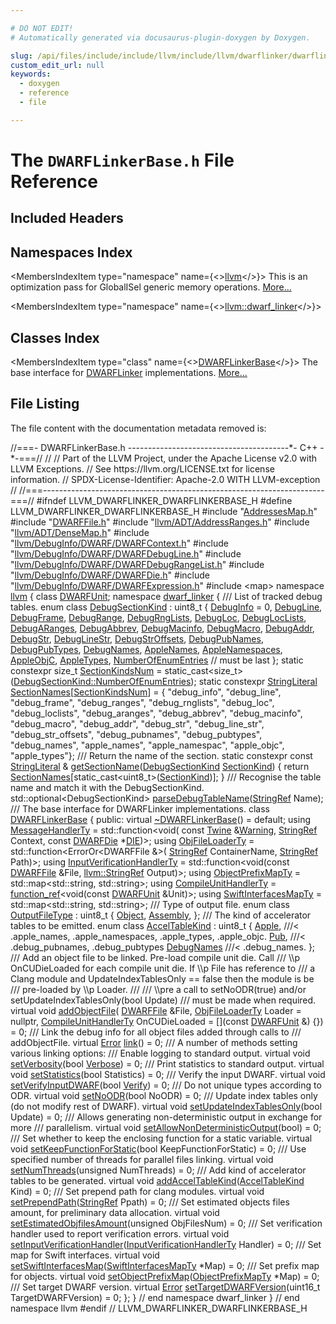 ```yaml
---

# DO NOT EDIT!
# Automatically generated via docusaurus-plugin-doxygen by Doxygen.

slug: /api/files/include/include/llvm/include/llvm/dwarflinker/dwarflinkerbase-h
custom_edit_url: null
keywords:
  - doxygen
  - reference
  - file

---
```





# The `DWARFLinkerBase.h` File Reference

<DoxygenPage pluginConfig={pluginConfig}>



## Included Headers

<IncludesList>
<IncludesListItem
  filePath="AddressesMap.h"
  permalink="/docs/api/files/include/include/llvm/include/llvm/dwarflinker/addressesmap-h"
  isLocal="true" />
<IncludesListItem
  filePath="DWARFFile.h"
  permalink="/docs/api/files/include/include/llvm/include/llvm/dwarflinker/dwarffile-h"
  isLocal="true" />
<IncludesListItem
  filePath="llvm/ADT/AddressRanges.h"
  permalink="/docs/api/files/include/include/llvm/include/llvm/adt/addressranges-h"
  isLocal="true" />
<IncludesListItem
  filePath="llvm/ADT/DenseMap.h"
  permalink="/docs/api/files/include/include/llvm/include/llvm/adt/densemap-h"
  isLocal="true" />
<IncludesListItem
  filePath="llvm/DebugInfo/DWARF/DWARFContext.h"
  permalink="/docs/api/files/include/include/llvm/include/llvm/debuginfo/include/llvm/debuginfo/dwarf/dwarfcontext-h"
  isLocal="true" />
<IncludesListItem
  filePath="llvm/DebugInfo/DWARF/DWARFDebugLine.h"
  permalink="/docs/api/files/include/include/llvm/include/llvm/debuginfo/include/llvm/debuginfo/dwarf/dwarfdebugline-h"
  isLocal="true" />
<IncludesListItem
  filePath="llvm/DebugInfo/DWARF/DWARFDebugRangeList.h"
  permalink="/docs/api/files/include/include/llvm/include/llvm/debuginfo/include/llvm/debuginfo/dwarf/dwarfdebugrangelist-h"
  isLocal="true" />
<IncludesListItem
  filePath="llvm/DebugInfo/DWARF/DWARFDie.h"
  permalink="/docs/api/files/include/include/llvm/include/llvm/debuginfo/include/llvm/debuginfo/dwarf/dwarfdie-h"
  isLocal="true" />
<IncludesListItem
  filePath="llvm/DebugInfo/DWARF/DWARFExpression.h"
  permalink="/docs/api/files/include/include/llvm/include/llvm/debuginfo/include/llvm/debuginfo/dwarf/dwarfexpression-h"
  isLocal="true" />
<IncludesListItem
  filePath="map"
  permalink=""
  isLocal="false" />
</IncludesList>

## Namespaces Index

<MembersIndex>

<MembersIndexItem
  type="namespace"
  name={<><a href="/docs/api/namespaces/llvm">llvm</a></>}>
This is an optimization pass for GlobalISel generic memory operations. <a href="/docs/api/namespaces/llvm/#details">More...</a>
</MembersIndexItem>

<MembersIndexItem
  type="namespace"
  name={<><a href="/docs/api/namespaces/llvm/dwarf-linker">llvm::dwarf_linker</a></>}>
</MembersIndexItem>

</MembersIndex>

## Classes Index

<MembersIndex>

<MembersIndexItem
  type="class"
  name={<><a href="/docs/api/classes/llvm/dwarf-linker/dwarflinkerbase">DWARFLinkerBase</a></>}>
The base interface for <a href="/docs/api/classes/llvm/dwarf-linker/classic/dwarflinker">DWARFLinker</a> implementations. <a href="/docs/api/classes/llvm/dwarf-linker/dwarflinkerbase/#details">More...</a>
</MembersIndexItem>

</MembersIndex>


## File Listing

The file content with the documentation metadata removed is:

<ProgramListing>

<Link id="l00001" /><CodeLine lineNumber="1"><Highlight kind="comment">//===- DWARFLinkerBase.h ----------------------------------------&#42;- C++ -&#42;-===//</Highlight><Highlight kind="normal"></Highlight></CodeLine>
<Link id="l00002" /><CodeLine lineNumber="2"><Highlight kind="normal"></Highlight><Highlight kind="comment">//</Highlight><Highlight kind="normal"></Highlight></CodeLine>
<Link id="l00003" /><CodeLine lineNumber="3"><Highlight kind="normal"></Highlight><Highlight kind="comment">// Part of the LLVM Project, under the Apache License v2.0 with LLVM Exceptions.</Highlight><Highlight kind="normal"></Highlight></CodeLine>
<Link id="l00004" /><CodeLine lineNumber="4"><Highlight kind="normal"></Highlight><Highlight kind="comment">// See https://llvm.org/LICENSE.txt for license information.</Highlight><Highlight kind="normal"></Highlight></CodeLine>
<Link id="l00005" /><CodeLine lineNumber="5"><Highlight kind="normal"></Highlight><Highlight kind="comment">// SPDX-License-Identifier: Apache-2.0 WITH LLVM-exception</Highlight><Highlight kind="normal"></Highlight></CodeLine>
<Link id="l00006" /><CodeLine lineNumber="6"><Highlight kind="normal"></Highlight><Highlight kind="comment">//</Highlight><Highlight kind="normal"></Highlight></CodeLine>
<Link id="l00007" /><CodeLine lineNumber="7"><Highlight kind="normal"></Highlight><Highlight kind="comment">//===----------------------------------------------------------------------===//</Highlight><Highlight kind="normal"></Highlight></CodeLine>
<Link id="l00008" /><CodeLine lineNumber="8"><Highlight kind="normal"></Highlight></CodeLine>
<Link id="l00009" /><CodeLine lineNumber="9"><Highlight kind="normal"></Highlight><Highlight kind="preprocessor">#ifndef LLVM&#95;DWARFLINKER&#95;DWARFLINKERBASE&#95;H</Highlight><Highlight kind="normal"></Highlight></CodeLine>
<Link id="l00010" /><CodeLine lineNumber="10"><Highlight kind="normal"></Highlight><Highlight kind="preprocessor">#define LLVM&#95;DWARFLINKER&#95;DWARFLINKERBASE&#95;H</Highlight><Highlight kind="normal"></Highlight></CodeLine>
<Link id="l00011" /><CodeLine lineNumber="11"><Highlight kind="normal"></Highlight><Highlight kind="preprocessor">#include &quot;<a href="/docs/api/files/include/include/llvm/include/llvm/dwarflinker/addressesmap-h">AddressesMap.h</a>&quot;</Highlight><Highlight kind="normal"></Highlight></CodeLine>
<Link id="l00012" /><CodeLine lineNumber="12"><Highlight kind="normal"></Highlight><Highlight kind="preprocessor">#include &quot;<a href="/docs/api/files/include/include/llvm/include/llvm/dwarflinker/dwarffile-h">DWARFFile.h</a>&quot;</Highlight><Highlight kind="normal"></Highlight></CodeLine>
<Link id="l00013" /><CodeLine lineNumber="13"><Highlight kind="normal"></Highlight><Highlight kind="preprocessor">#include &quot;<a href="/docs/api/files/include/include/llvm/include/llvm/adt/addressranges-h">llvm/ADT/AddressRanges.h</a>&quot;</Highlight><Highlight kind="normal"></Highlight></CodeLine>
<Link id="l00014" /><CodeLine lineNumber="14"><Highlight kind="normal"></Highlight><Highlight kind="preprocessor">#include &quot;<a href="/docs/api/files/include/include/llvm/include/llvm/adt/densemap-h">llvm/ADT/DenseMap.h</a>&quot;</Highlight><Highlight kind="normal"></Highlight></CodeLine>
<Link id="l00015" /><CodeLine lineNumber="15"><Highlight kind="normal"></Highlight><Highlight kind="preprocessor">#include &quot;<a href="/docs/api/files/include/include/llvm/include/llvm/debuginfo/include/llvm/debuginfo/dwarf/dwarfcontext-h">llvm/DebugInfo/DWARF/DWARFContext.h</a>&quot;</Highlight><Highlight kind="normal"></Highlight></CodeLine>
<Link id="l00016" /><CodeLine lineNumber="16"><Highlight kind="normal"></Highlight><Highlight kind="preprocessor">#include &quot;<a href="/docs/api/files/include/include/llvm/include/llvm/debuginfo/include/llvm/debuginfo/dwarf/dwarfdebugline-h">llvm/DebugInfo/DWARF/DWARFDebugLine.h</a>&quot;</Highlight><Highlight kind="normal"></Highlight></CodeLine>
<Link id="l00017" /><CodeLine lineNumber="17"><Highlight kind="normal"></Highlight><Highlight kind="preprocessor">#include &quot;<a href="/docs/api/files/include/include/llvm/include/llvm/debuginfo/include/llvm/debuginfo/dwarf/dwarfdebugrangelist-h">llvm/DebugInfo/DWARF/DWARFDebugRangeList.h</a>&quot;</Highlight><Highlight kind="normal"></Highlight></CodeLine>
<Link id="l00018" /><CodeLine lineNumber="18"><Highlight kind="normal"></Highlight><Highlight kind="preprocessor">#include &quot;<a href="/docs/api/files/include/include/llvm/include/llvm/debuginfo/include/llvm/debuginfo/dwarf/dwarfdie-h">llvm/DebugInfo/DWARF/DWARFDie.h</a>&quot;</Highlight><Highlight kind="normal"></Highlight></CodeLine>
<Link id="l00019" /><CodeLine lineNumber="19"><Highlight kind="normal"></Highlight><Highlight kind="preprocessor">#include &quot;<a href="/docs/api/files/include/include/llvm/include/llvm/debuginfo/include/llvm/debuginfo/dwarf/dwarfexpression-h">llvm/DebugInfo/DWARF/DWARFExpression.h</a>&quot;</Highlight><Highlight kind="normal"></Highlight></CodeLine>
<Link id="l00020" /><CodeLine lineNumber="20"><Highlight kind="normal"></Highlight><Highlight kind="preprocessor">#include &lt;map&gt;</Highlight><Highlight kind="normal"></Highlight></CodeLine>
<Link id="l00021" /><CodeLine lineNumber="21"><Highlight kind="normal"></Highlight><Highlight kind="keyword">namespace </Highlight><Highlight kind="normal"><a href="/docs/api/namespaces/llvm">llvm</a> &#123;</Highlight></CodeLine>
<Link id="l00022" /><CodeLine lineNumber="22"><Highlight kind="normal"></Highlight><Highlight kind="keyword">class </Highlight><Highlight kind="normal"><a href="/docs/api/classes/llvm/dwarfunit-1">DWARFUnit</a>;</Highlight></CodeLine>
<Link id="l00023" /><CodeLine lineNumber="23"><Highlight kind="normal"></Highlight></CodeLine>
<Link id="l00024" /><CodeLine lineNumber="24"><Highlight kind="normal"></Highlight><Highlight kind="keyword">namespace </Highlight><Highlight kind="normal"><a href="/docs/api/namespaces/llvm/dwarf-linker">dwarf&#95;linker</a> &#123;</Highlight></CodeLine>
<Link id="l00025" /><CodeLine lineNumber="25"><Highlight kind="normal"></Highlight><Highlight kind="comment"></Highlight></CodeLine>
<Link id="l00026" /><CodeLine lineNumber="26"><Highlight kind="comment">/// List of tracked debug tables.</Highlight><Highlight kind="normal"></Highlight></CodeLine>
<Link id="l00027" /><CodeLine lineNumber="27" lineLink="/docs/api/namespaces/llvm/dwarf-linker/#a463a58e257d5f6fb2c39eb9a2474fc24"><Highlight kind="normal"></Highlight><Highlight kind="keyword">enum class</Highlight><Highlight kind="normal"> <a href="/docs/api/namespaces/llvm/dwarf-linker/#a463a58e257d5f6fb2c39eb9a2474fc24">DebugSectionKind</a> : uint8&#95;t &#123;</Highlight></CodeLine>
<Link id="l00028" /><CodeLine lineNumber="28" lineLink="/docs/api/namespaces/llvm/dwarf-linker/#a463a58e257d5f6fb2c39eb9a2474fc24af6f6931771db95a6bffec131b856bd50"><Highlight kind="normal">  <a href="/docs/api/namespaces/llvm/dwarf-linker/#a463a58e257d5f6fb2c39eb9a2474fc24af6f6931771db95a6bffec131b856bd50">DebugInfo</a> = 0,</Highlight></CodeLine>
<Link id="l00029" /><CodeLine lineNumber="29" lineLink="/docs/api/namespaces/llvm/dwarf-linker/#a463a58e257d5f6fb2c39eb9a2474fc24a64dbaf07475300f47afcfd402de0a403"><Highlight kind="normal">  <a href="/docs/api/namespaces/llvm/dwarf-linker/#a463a58e257d5f6fb2c39eb9a2474fc24a64dbaf07475300f47afcfd402de0a403">DebugLine</a>,</Highlight></CodeLine>
<Link id="l00030" /><CodeLine lineNumber="30" lineLink="/docs/api/namespaces/llvm/dwarf-linker/#a463a58e257d5f6fb2c39eb9a2474fc24af10a68fc1fe9d1ce73395130849d4269"><Highlight kind="normal">  <a href="/docs/api/namespaces/llvm/dwarf-linker/#a463a58e257d5f6fb2c39eb9a2474fc24af10a68fc1fe9d1ce73395130849d4269">DebugFrame</a>,</Highlight></CodeLine>
<Link id="l00031" /><CodeLine lineNumber="31" lineLink="/docs/api/namespaces/llvm/dwarf-linker/#a463a58e257d5f6fb2c39eb9a2474fc24a558f46094c3e1ffac3dba6928d34c2b9"><Highlight kind="normal">  <a href="/docs/api/namespaces/llvm/dwarf-linker/#a463a58e257d5f6fb2c39eb9a2474fc24a558f46094c3e1ffac3dba6928d34c2b9">DebugRange</a>,</Highlight></CodeLine>
<Link id="l00032" /><CodeLine lineNumber="32" lineLink="/docs/api/namespaces/llvm/dwarf-linker/#a463a58e257d5f6fb2c39eb9a2474fc24ab09a90abca61cf08407bb116fdc3b75d"><Highlight kind="normal">  <a href="/docs/api/namespaces/llvm/dwarf-linker/#a463a58e257d5f6fb2c39eb9a2474fc24ab09a90abca61cf08407bb116fdc3b75d">DebugRngLists</a>,</Highlight></CodeLine>
<Link id="l00033" /><CodeLine lineNumber="33" lineLink="/docs/api/namespaces/llvm/dwarf-linker/#a463a58e257d5f6fb2c39eb9a2474fc24ac2e06fc138163b7095fa483616a0a47a"><Highlight kind="normal">  <a href="/docs/api/namespaces/llvm/dwarf-linker/#a463a58e257d5f6fb2c39eb9a2474fc24ac2e06fc138163b7095fa483616a0a47a">DebugLoc</a>,</Highlight></CodeLine>
<Link id="l00034" /><CodeLine lineNumber="34" lineLink="/docs/api/namespaces/llvm/dwarf-linker/#a463a58e257d5f6fb2c39eb9a2474fc24a0b4ec7dfa0beee39e0d09a0cf5c09f54"><Highlight kind="normal">  <a href="/docs/api/namespaces/llvm/dwarf-linker/#a463a58e257d5f6fb2c39eb9a2474fc24a0b4ec7dfa0beee39e0d09a0cf5c09f54">DebugLocLists</a>,</Highlight></CodeLine>
<Link id="l00035" /><CodeLine lineNumber="35" lineLink="/docs/api/namespaces/llvm/dwarf-linker/#a463a58e257d5f6fb2c39eb9a2474fc24a422efaefecbe9d2217dbee8ea8dc812c"><Highlight kind="normal">  <a href="/docs/api/namespaces/llvm/dwarf-linker/#a463a58e257d5f6fb2c39eb9a2474fc24a422efaefecbe9d2217dbee8ea8dc812c">DebugARanges</a>,</Highlight></CodeLine>
<Link id="l00036" /><CodeLine lineNumber="36" lineLink="/docs/api/namespaces/llvm/dwarf-linker/#a463a58e257d5f6fb2c39eb9a2474fc24a67fcda65761299e9cc1cf923fe1bc751"><Highlight kind="normal">  <a href="/docs/api/namespaces/llvm/dwarf-linker/#a463a58e257d5f6fb2c39eb9a2474fc24a67fcda65761299e9cc1cf923fe1bc751">DebugAbbrev</a>,</Highlight></CodeLine>
<Link id="l00037" /><CodeLine lineNumber="37" lineLink="/docs/api/namespaces/llvm/dwarf-linker/#a463a58e257d5f6fb2c39eb9a2474fc24a2a7a1d32129c0c2cd671b7456920a8fd"><Highlight kind="normal">  <a href="/docs/api/namespaces/llvm/dwarf-linker/#a463a58e257d5f6fb2c39eb9a2474fc24a2a7a1d32129c0c2cd671b7456920a8fd">DebugMacinfo</a>,</Highlight></CodeLine>
<Link id="l00038" /><CodeLine lineNumber="38" lineLink="/docs/api/namespaces/llvm/dwarf-linker/#a463a58e257d5f6fb2c39eb9a2474fc24ac8a9bc90088014d33564a1f67dc6243e"><Highlight kind="normal">  <a href="/docs/api/namespaces/llvm/dwarf-linker/#a463a58e257d5f6fb2c39eb9a2474fc24ac8a9bc90088014d33564a1f67dc6243e">DebugMacro</a>,</Highlight></CodeLine>
<Link id="l00039" /><CodeLine lineNumber="39" lineLink="/docs/api/namespaces/llvm/dwarf-linker/#a463a58e257d5f6fb2c39eb9a2474fc24aef3096c553fe7abacddd617a1c377330"><Highlight kind="normal">  <a href="/docs/api/namespaces/llvm/dwarf-linker/#a463a58e257d5f6fb2c39eb9a2474fc24aef3096c553fe7abacddd617a1c377330">DebugAddr</a>,</Highlight></CodeLine>
<Link id="l00040" /><CodeLine lineNumber="40" lineLink="/docs/api/namespaces/llvm/dwarf-linker/#a463a58e257d5f6fb2c39eb9a2474fc24ad46cdbe68b494ca6f426b0ca5269f6a4"><Highlight kind="normal">  <a href="/docs/api/namespaces/llvm/dwarf-linker/#a463a58e257d5f6fb2c39eb9a2474fc24ad46cdbe68b494ca6f426b0ca5269f6a4">DebugStr</a>,</Highlight></CodeLine>
<Link id="l00041" /><CodeLine lineNumber="41" lineLink="/docs/api/namespaces/llvm/dwarf-linker/#a463a58e257d5f6fb2c39eb9a2474fc24ac627686806c4fab189ff691f8331f01e"><Highlight kind="normal">  <a href="/docs/api/namespaces/llvm/dwarf-linker/#a463a58e257d5f6fb2c39eb9a2474fc24ac627686806c4fab189ff691f8331f01e">DebugLineStr</a>,</Highlight></CodeLine>
<Link id="l00042" /><CodeLine lineNumber="42" lineLink="/docs/api/namespaces/llvm/dwarf-linker/#a463a58e257d5f6fb2c39eb9a2474fc24aff29b8418c7593f015431386cf40b181"><Highlight kind="normal">  <a href="/docs/api/namespaces/llvm/dwarf-linker/#a463a58e257d5f6fb2c39eb9a2474fc24aff29b8418c7593f015431386cf40b181">DebugStrOffsets</a>,</Highlight></CodeLine>
<Link id="l00043" /><CodeLine lineNumber="43" lineLink="/docs/api/namespaces/llvm/dwarf-linker/#a463a58e257d5f6fb2c39eb9a2474fc24ab9f0ac5cd82959dfec84a8c1e8bf6aaf"><Highlight kind="normal">  <a href="/docs/api/namespaces/llvm/dwarf-linker/#a463a58e257d5f6fb2c39eb9a2474fc24ab9f0ac5cd82959dfec84a8c1e8bf6aaf">DebugPubNames</a>,</Highlight></CodeLine>
<Link id="l00044" /><CodeLine lineNumber="44" lineLink="/docs/api/namespaces/llvm/dwarf-linker/#a463a58e257d5f6fb2c39eb9a2474fc24ab177be5746b8cbbce9ae68af24455c98"><Highlight kind="normal">  <a href="/docs/api/namespaces/llvm/dwarf-linker/#a463a58e257d5f6fb2c39eb9a2474fc24ab177be5746b8cbbce9ae68af24455c98">DebugPubTypes</a>,</Highlight></CodeLine>
<Link id="l00045" /><CodeLine lineNumber="45" lineLink="/docs/api/namespaces/llvm/dwarf-linker/#a463a58e257d5f6fb2c39eb9a2474fc24a20f18d4a28570b83b8f5bd6c9d26d7b8"><Highlight kind="normal">  <a href="/docs/api/namespaces/llvm/dwarf-linker/#a463a58e257d5f6fb2c39eb9a2474fc24a20f18d4a28570b83b8f5bd6c9d26d7b8">DebugNames</a>,</Highlight></CodeLine>
<Link id="l00046" /><CodeLine lineNumber="46" lineLink="/docs/api/namespaces/llvm/dwarf-linker/#a463a58e257d5f6fb2c39eb9a2474fc24a4b28d128dbdad12e4407e5632cefdb19"><Highlight kind="normal">  <a href="/docs/api/namespaces/llvm/dwarf-linker/#a463a58e257d5f6fb2c39eb9a2474fc24a4b28d128dbdad12e4407e5632cefdb19">AppleNames</a>,</Highlight></CodeLine>
<Link id="l00047" /><CodeLine lineNumber="47" lineLink="/docs/api/namespaces/llvm/dwarf-linker/#a463a58e257d5f6fb2c39eb9a2474fc24a99af17d0ec1a04c04d4f1d5813abac1a"><Highlight kind="normal">  <a href="/docs/api/namespaces/llvm/dwarf-linker/#a463a58e257d5f6fb2c39eb9a2474fc24a99af17d0ec1a04c04d4f1d5813abac1a">AppleNamespaces</a>,</Highlight></CodeLine>
<Link id="l00048" /><CodeLine lineNumber="48" lineLink="/docs/api/namespaces/llvm/dwarf-linker/#a463a58e257d5f6fb2c39eb9a2474fc24a7d5ee33d695df637fdd33d81513c6ac2"><Highlight kind="normal">  <a href="/docs/api/namespaces/llvm/dwarf-linker/#a463a58e257d5f6fb2c39eb9a2474fc24a7d5ee33d695df637fdd33d81513c6ac2">AppleObjC</a>,</Highlight></CodeLine>
<Link id="l00049" /><CodeLine lineNumber="49" lineLink="/docs/api/namespaces/llvm/dwarf-linker/#a463a58e257d5f6fb2c39eb9a2474fc24a0ecb25f167d49c0869bea3f18310fe88"><Highlight kind="normal">  <a href="/docs/api/namespaces/llvm/dwarf-linker/#a463a58e257d5f6fb2c39eb9a2474fc24a0ecb25f167d49c0869bea3f18310fe88">AppleTypes</a>,</Highlight></CodeLine>
<Link id="l00050" /><CodeLine lineNumber="50" lineLink="/docs/api/namespaces/llvm/dwarf-linker/#a463a58e257d5f6fb2c39eb9a2474fc24ae00bffb62ecb4c9192a8df7f113894c5"><Highlight kind="normal">  <a href="/docs/api/namespaces/llvm/dwarf-linker/#a463a58e257d5f6fb2c39eb9a2474fc24ae00bffb62ecb4c9192a8df7f113894c5">NumberOfEnumEntries</a> </Highlight><Highlight kind="comment">// must be last</Highlight><Highlight kind="normal"></Highlight></CodeLine>
<Link id="l00051" /><CodeLine lineNumber="51"><Highlight kind="normal">&#125;;</Highlight></CodeLine>
<Link id="l00052" /><CodeLine lineNumber="52"><Highlight kind="normal"></Highlight></CodeLine>
<Link id="l00053" /><CodeLine lineNumber="53" lineLink="/docs/api/namespaces/llvm/dwarf-linker/#a736c2f4f2d709c7b8159cbad577a3121"><Highlight kind="normal"></Highlight><Highlight kind="keyword">static</Highlight><Highlight kind="normal"> </Highlight><Highlight kind="keyword">constexpr</Highlight><Highlight kind="normal"> </Highlight><Highlight kind="keywordtype">size&#95;t</Highlight><Highlight kind="normal"> <a href="/docs/api/namespaces/llvm/dwarf-linker/#a736c2f4f2d709c7b8159cbad577a3121">SectionKindsNum</a> =</Highlight></CodeLine>
<Link id="l00054" /><CodeLine lineNumber="54"><Highlight kind="normal">    </Highlight><Highlight kind="keyword">static&#95;cast&lt;</Highlight><Highlight kind="keywordtype">size&#95;t</Highlight><Highlight kind="keyword">&gt;</Highlight><Highlight kind="normal">(<a href="/docs/api/namespaces/llvm/dwarf-linker/#a463a58e257d5f6fb2c39eb9a2474fc24ae00bffb62ecb4c9192a8df7f113894c5">DebugSectionKind::NumberOfEnumEntries</a>);</Highlight></CodeLine>
<Link id="l00055" /><CodeLine lineNumber="55"><Highlight kind="normal"></Highlight></CodeLine>
<Link id="l00056" /><CodeLine lineNumber="56" lineLink="/docs/api/namespaces/llvm/dwarf-linker/#a0f886fd1f1f18036b775a0cbe4c15bc6"><Highlight kind="normal"></Highlight><Highlight kind="keyword">static</Highlight><Highlight kind="normal"> </Highlight><Highlight kind="keyword">constexpr</Highlight><Highlight kind="normal"> <a href="/docs/api/classes/llvm/stringliteral">StringLiteral</a> <a href="/docs/api/namespaces/llvm/dwarf-linker/#a0f886fd1f1f18036b775a0cbe4c15bc6">SectionNames</a>&#91;<a href="/docs/api/namespaces/llvm/dwarf-linker/#a736c2f4f2d709c7b8159cbad577a3121">SectionKindsNum</a>&#93; = &#123;</Highlight></CodeLine>
<Link id="l00057" /><CodeLine lineNumber="57"><Highlight kind="normal">    </Highlight><Highlight kind="stringliteral">&quot;debug&#95;info&quot;</Highlight><Highlight kind="normal">,     </Highlight><Highlight kind="stringliteral">&quot;debug&#95;line&quot;</Highlight><Highlight kind="normal">,     </Highlight><Highlight kind="stringliteral">&quot;debug&#95;frame&quot;</Highlight><Highlight kind="normal">,       </Highlight><Highlight kind="stringliteral">&quot;debug&#95;ranges&quot;</Highlight><Highlight kind="normal">,</Highlight></CodeLine>
<Link id="l00058" /><CodeLine lineNumber="58"><Highlight kind="normal">    </Highlight><Highlight kind="stringliteral">&quot;debug&#95;rnglists&quot;</Highlight><Highlight kind="normal">, </Highlight><Highlight kind="stringliteral">&quot;debug&#95;loc&quot;</Highlight><Highlight kind="normal">,      </Highlight><Highlight kind="stringliteral">&quot;debug&#95;loclists&quot;</Highlight><Highlight kind="normal">,    </Highlight><Highlight kind="stringliteral">&quot;debug&#95;aranges&quot;</Highlight><Highlight kind="normal">,</Highlight></CodeLine>
<Link id="l00059" /><CodeLine lineNumber="59"><Highlight kind="normal">    </Highlight><Highlight kind="stringliteral">&quot;debug&#95;abbrev&quot;</Highlight><Highlight kind="normal">,   </Highlight><Highlight kind="stringliteral">&quot;debug&#95;macinfo&quot;</Highlight><Highlight kind="normal">,  </Highlight><Highlight kind="stringliteral">&quot;debug&#95;macro&quot;</Highlight><Highlight kind="normal">,       </Highlight><Highlight kind="stringliteral">&quot;debug&#95;addr&quot;</Highlight><Highlight kind="normal">,</Highlight></CodeLine>
<Link id="l00060" /><CodeLine lineNumber="60"><Highlight kind="normal">    </Highlight><Highlight kind="stringliteral">&quot;debug&#95;str&quot;</Highlight><Highlight kind="normal">,      </Highlight><Highlight kind="stringliteral">&quot;debug&#95;line&#95;str&quot;</Highlight><Highlight kind="normal">, </Highlight><Highlight kind="stringliteral">&quot;debug&#95;str&#95;offsets&quot;</Highlight><Highlight kind="normal">, </Highlight><Highlight kind="stringliteral">&quot;debug&#95;pubnames&quot;</Highlight><Highlight kind="normal">,</Highlight></CodeLine>
<Link id="l00061" /><CodeLine lineNumber="61"><Highlight kind="normal">    </Highlight><Highlight kind="stringliteral">&quot;debug&#95;pubtypes&quot;</Highlight><Highlight kind="normal">, </Highlight><Highlight kind="stringliteral">&quot;debug&#95;names&quot;</Highlight><Highlight kind="normal">,    </Highlight><Highlight kind="stringliteral">&quot;apple&#95;names&quot;</Highlight><Highlight kind="normal">,       </Highlight><Highlight kind="stringliteral">&quot;apple&#95;namespac&quot;</Highlight><Highlight kind="normal">,</Highlight></CodeLine>
<Link id="l00062" /><CodeLine lineNumber="62"><Highlight kind="normal">    </Highlight><Highlight kind="stringliteral">&quot;apple&#95;objc&quot;</Highlight><Highlight kind="normal">,     </Highlight><Highlight kind="stringliteral">&quot;apple&#95;types&quot;</Highlight><Highlight kind="normal">&#125;;</Highlight></CodeLine>
<Link id="l00063" /><CodeLine lineNumber="63"><Highlight kind="normal"></Highlight><Highlight kind="comment"></Highlight></CodeLine>
<Link id="l00064" /><CodeLine lineNumber="64"><Highlight kind="comment">/// Return the name of the section.</Highlight><Highlight kind="normal"></Highlight></CodeLine>
<Link id="l00065" /><CodeLine lineNumber="65"><Highlight kind="normal"></Highlight><Highlight kind="keyword">static</Highlight><Highlight kind="normal"> </Highlight><Highlight kind="keyword">constexpr</Highlight><Highlight kind="normal"> </Highlight><Highlight kind="keyword">const</Highlight><Highlight kind="normal"> <a href="/docs/api/classes/llvm/stringliteral">StringLiteral</a> &amp;</Highlight></CodeLine>
<Link id="l00066" /><CodeLine lineNumber="66" lineLink="/docs/api/namespaces/llvm/dwarf-linker/#a2da32c7f0735e4bcb64c34222a79a6c1"><Highlight kind="normal"><a href="/docs/api/namespaces/llvm/dwarf-linker/#a2da32c7f0735e4bcb64c34222a79a6c1">getSectionName</a>(<a href="/docs/api/namespaces/llvm/dwarf-linker/#a463a58e257d5f6fb2c39eb9a2474fc24">DebugSectionKind</a> <a href="/docs/api/classes/llvm/sectionkind">SectionKind</a>) &#123;</Highlight></CodeLine>
<Link id="l00067" /><CodeLine lineNumber="67"><Highlight kind="normal">  </Highlight><Highlight kind="keywordflow">return</Highlight><Highlight kind="normal"> <a href="/docs/api/namespaces/llvm/dwarf-linker/#a0f886fd1f1f18036b775a0cbe4c15bc6">SectionNames</a>&#91;</Highlight><Highlight kind="keyword">static&#95;cast&lt;</Highlight><Highlight kind="normal">uint8&#95;t</Highlight><Highlight kind="keyword">&gt;</Highlight><Highlight kind="normal">(<a href="/docs/api/classes/llvm/sectionkind">SectionKind</a>)&#93;;</Highlight></CodeLine>
<Link id="l00068" /><CodeLine lineNumber="68"><Highlight kind="normal">&#125;</Highlight></CodeLine>
<Link id="l00069" /><CodeLine lineNumber="69"><Highlight kind="normal"></Highlight><Highlight kind="comment"></Highlight></CodeLine>
<Link id="l00070" /><CodeLine lineNumber="70"><Highlight kind="comment">/// Recognise the table name and match it with the DebugSectionKind.</Highlight><Highlight kind="normal"></Highlight></CodeLine>
<Link id="l00071" /><CodeLine lineNumber="71"><Highlight kind="normal">std::optional&lt;DebugSectionKind&gt; <a href="/docs/api/namespaces/llvm/dwarf-linker/#a112b0124ddda89fd041dbdbc53016275">parseDebugTableName</a>(<a href="/docs/api/classes/llvm/stringref">StringRef</a> Name);</Highlight></CodeLine>
<Link id="l00072" /><CodeLine lineNumber="72"><Highlight kind="normal"></Highlight><Highlight kind="comment"></Highlight></CodeLine>
<Link id="l00073" /><CodeLine lineNumber="73"><Highlight kind="comment">/// The base interface for DWARFLinker implementations.</Highlight><Highlight kind="normal"></Highlight></CodeLine>
<Link id="l00074" /><CodeLine lineNumber="74" lineLink="/docs/api/classes/llvm/dwarf-linker/dwarflinkerbase"><Highlight kind="normal"></Highlight><Highlight kind="keyword">class </Highlight><Highlight kind="normal"><a href="/docs/api/classes/llvm/dwarf-linker/dwarflinkerbase">DWARFLinkerBase</a> &#123;</Highlight></CodeLine>
<Link id="l00075" /><CodeLine lineNumber="75"><Highlight kind="normal"></Highlight><Highlight kind="keyword">public</Highlight><Highlight kind="normal">:</Highlight></CodeLine>
<Link id="l00076" /><CodeLine lineNumber="76" lineLink="/docs/api/classes/llvm/dwarf-linker/dwarflinkerbase/#a3e1120c43e3a5dad3262ab158857bfce"><Highlight kind="normal">  </Highlight><Highlight kind="keyword">virtual</Highlight><Highlight kind="normal"> <a href="/docs/api/classes/llvm/dwarf-linker/dwarflinkerbase/#a3e1120c43e3a5dad3262ab158857bfce">~DWARFLinkerBase</a>() = </Highlight><Highlight kind="keywordflow">default</Highlight><Highlight kind="normal">;</Highlight></CodeLine>
<Link id="l00077" /><CodeLine lineNumber="77" lineLink="/docs/api/classes/llvm/dwarf-linker/dwarflinkerbase/#a6171d1affe838c4595f5bc1306ca5749"><Highlight kind="normal">  </Highlight><Highlight kind="keyword">using </Highlight><Highlight kind="normal"><a href="/docs/api/classes/llvm/dwarf-linker/dwarflinkerbase/#a6171d1affe838c4595f5bc1306ca5749">MessageHandlerTy</a> = std::function&lt;void(</Highlight></CodeLine>
<Link id="l00078" /><CodeLine lineNumber="78"><Highlight kind="normal">      </Highlight><Highlight kind="keyword">const</Highlight><Highlight kind="normal"> <a href="/docs/api/classes/llvm/twine">Twine</a> &amp;<a href="/docs/api/namespaces/llvm/#ac226f3d2b9ca090171a8e0a8cb92c343a0eaadb4fcb48a0a0ed7bc9868be9fbaa">Warning</a>, <a href="/docs/api/classes/llvm/stringref">StringRef</a> Context, </Highlight><Highlight kind="keyword">const</Highlight><Highlight kind="normal"> <a href="/docs/api/classes/llvm/dwarfdie">DWARFDie</a> &#42;<a href="/docs/api/classes/llvm/die">DIE</a>)&gt;;</Highlight></CodeLine>
<Link id="l00079" /><CodeLine lineNumber="79" lineLink="/docs/api/classes/llvm/dwarf-linker/dwarflinkerbase/#abdf3094623b3752dabeeb5bd7ceb24ad"><Highlight kind="normal">  </Highlight><Highlight kind="keyword">using </Highlight><Highlight kind="normal"><a href="/docs/api/classes/llvm/dwarf-linker/dwarflinkerbase/#abdf3094623b3752dabeeb5bd7ceb24ad">ObjFileLoaderTy</a> = std::function&lt;ErrorOr&lt;DWARFFile &amp;&gt;(</Highlight></CodeLine>
<Link id="l00080" /><CodeLine lineNumber="80"><Highlight kind="normal">      <a href="/docs/api/classes/llvm/stringref">StringRef</a> ContainerName, <a href="/docs/api/classes/llvm/stringref">StringRef</a> Path)&gt;;</Highlight></CodeLine>
<Link id="l00081" /><CodeLine lineNumber="81" lineLink="/docs/api/classes/llvm/dwarf-linker/dwarflinkerbase/#ac482b3b01bd8e00cd02ecfba94e88694"><Highlight kind="normal">  </Highlight><Highlight kind="keyword">using </Highlight><Highlight kind="normal"><a href="/docs/api/classes/llvm/dwarf-linker/dwarflinkerbase/#ac482b3b01bd8e00cd02ecfba94e88694">InputVerificationHandlerTy</a> =</Highlight></CodeLine>
<Link id="l00082" /><CodeLine lineNumber="82"><Highlight kind="normal">      std::function&lt;void(</Highlight><Highlight kind="keyword">const</Highlight><Highlight kind="normal"> <a href="/docs/api/classes/llvm/dwarf-linker/dwarffile">DWARFFile</a> &amp;File, <a href="/docs/api/classes/llvm/stringref">llvm::StringRef</a> Output)&gt;;</Highlight></CodeLine>
<Link id="l00083" /><CodeLine lineNumber="83" lineLink="/docs/api/classes/llvm/dwarf-linker/dwarflinkerbase/#a0b10e00e608ed9bcead9c3c7bcd62b4c"><Highlight kind="normal">  </Highlight><Highlight kind="keyword">using </Highlight><Highlight kind="normal"><a href="/docs/api/classes/llvm/dwarf-linker/dwarflinkerbase/#a0b10e00e608ed9bcead9c3c7bcd62b4c">ObjectPrefixMapTy</a> = std::map&lt;std::string, std::string&gt;;</Highlight></CodeLine>
<Link id="l00084" /><CodeLine lineNumber="84" lineLink="/docs/api/classes/llvm/dwarf-linker/dwarflinkerbase/#a537122974e714f93e8ad5fa29439e856"><Highlight kind="normal">  </Highlight><Highlight kind="keyword">using </Highlight><Highlight kind="normal"><a href="/docs/api/classes/llvm/dwarf-linker/dwarflinkerbase/#a537122974e714f93e8ad5fa29439e856">CompileUnitHandlerTy</a> = <a href="/docs/api/classes/llvm/function-ref">function&#95;ref</a>&lt;void(</Highlight><Highlight kind="keyword">const</Highlight><Highlight kind="normal"> <a href="/docs/api/classes/llvm/dwarfunit-1">DWARFUnit</a> &amp;Unit)&gt;;</Highlight></CodeLine>
<Link id="l00085" /><CodeLine lineNumber="85" lineLink="/docs/api/classes/llvm/dwarf-linker/dwarflinkerbase/#ab7230244084c9a0c89b2113444331260"><Highlight kind="normal">  </Highlight><Highlight kind="keyword">using </Highlight><Highlight kind="normal"><a href="/docs/api/classes/llvm/dwarf-linker/dwarflinkerbase/#ab7230244084c9a0c89b2113444331260">SwiftInterfacesMapTy</a> = std::map&lt;std::string, std::string&gt;;</Highlight><Highlight kind="comment"></Highlight></CodeLine>
<Link id="l00086" /><CodeLine lineNumber="86"><Highlight kind="comment">  /// Type of output file.</Highlight><Highlight kind="normal"></Highlight></CodeLine>
<Link id="l00087" /><CodeLine lineNumber="87" lineLink="/docs/api/classes/llvm/dwarf-linker/dwarflinkerbase/#aba62c3e12b7c341d64f21e98325f4082"><Highlight kind="normal">  </Highlight><Highlight kind="keyword">enum class</Highlight><Highlight kind="normal"> <a href="/docs/api/classes/llvm/dwarf-linker/dwarflinkerbase/#aba62c3e12b7c341d64f21e98325f4082">OutputFileType</a> : uint8&#95;t &#123;</Highlight></CodeLine>
<Link id="l00088" /><CodeLine lineNumber="88" lineLink="/docs/api/classes/llvm/dwarf-linker/dwarflinkerbase/#aba62c3e12b7c341d64f21e98325f4082a497031794414a552435f90151ac3b54b"><Highlight kind="normal">    <a href="/docs/api/classes/llvm/dwarf-linker/dwarflinkerbase/#aba62c3e12b7c341d64f21e98325f4082a497031794414a552435f90151ac3b54b">Object</a>,</Highlight></CodeLine>
<Link id="l00089" /><CodeLine lineNumber="89" lineLink="/docs/api/classes/llvm/dwarf-linker/dwarflinkerbase/#aba62c3e12b7c341d64f21e98325f4082ad75c45e11c8aeb13494dba59a388a164"><Highlight kind="normal">    <a href="/docs/api/classes/llvm/dwarf-linker/dwarflinkerbase/#aba62c3e12b7c341d64f21e98325f4082ad75c45e11c8aeb13494dba59a388a164">Assembly</a>,</Highlight></CodeLine>
<Link id="l00090" /><CodeLine lineNumber="90"><Highlight kind="normal">  &#125;;</Highlight><Highlight kind="comment"></Highlight></CodeLine>
<Link id="l00091" /><CodeLine lineNumber="91"><Highlight kind="comment">  /// The kind of accelerator tables to be emitted.</Highlight><Highlight kind="normal"></Highlight></CodeLine>
<Link id="l00092" /><CodeLine lineNumber="92" lineLink="/docs/api/classes/llvm/dwarf-linker/dwarflinkerbase/#a78ca7920cd1aaf69f7da553285c55308"><Highlight kind="normal">  </Highlight><Highlight kind="keyword">enum class</Highlight><Highlight kind="normal"> <a href="/docs/api/classes/llvm/dwarf-linker/dwarflinkerbase/#a78ca7920cd1aaf69f7da553285c55308">AccelTableKind</a> : uint8&#95;t &#123;</Highlight></CodeLine>
<Link id="l00093" /><CodeLine lineNumber="93" lineLink="/docs/api/classes/llvm/dwarf-linker/dwarflinkerbase/#a78ca7920cd1aaf69f7da553285c55308a9f6290f4436e5a2351f12e03b6433c3c"><Highlight kind="normal">    <a href="/docs/api/classes/llvm/dwarf-linker/dwarflinkerbase/#a78ca7920cd1aaf69f7da553285c55308a9f6290f4436e5a2351f12e03b6433c3c">Apple</a>,     </Highlight><Highlight kind="comment">///&lt; .apple&#95;names, .apple&#95;namespaces, .apple&#95;types, .apple&#95;objc.</Highlight><Highlight kind="normal"></Highlight></CodeLine>
<Link id="l00094" /><CodeLine lineNumber="94" lineLink="/docs/api/classes/llvm/dwarf-linker/dwarflinkerbase/#a78ca7920cd1aaf69f7da553285c55308aa29bdd003ef6c0c34279807341f450f2"><Highlight kind="normal">    <a href="/docs/api/classes/llvm/dwarf-linker/dwarflinkerbase/#a78ca7920cd1aaf69f7da553285c55308aa29bdd003ef6c0c34279807341f450f2">Pub</a>,       </Highlight><Highlight kind="comment">///&lt; .debug&#95;pubnames, .debug&#95;pubtypes</Highlight><Highlight kind="normal"></Highlight></CodeLine>
<Link id="l00095" /><CodeLine lineNumber="95" lineLink="/docs/api/classes/llvm/dwarf-linker/dwarflinkerbase/#a78ca7920cd1aaf69f7da553285c55308a20f18d4a28570b83b8f5bd6c9d26d7b8"><Highlight kind="normal">    <a href="/docs/api/classes/llvm/dwarf-linker/dwarflinkerbase/#a78ca7920cd1aaf69f7da553285c55308a20f18d4a28570b83b8f5bd6c9d26d7b8">DebugNames</a> </Highlight><Highlight kind="comment">///&lt; .debug&#95;names.</Highlight><Highlight kind="normal"></Highlight></CodeLine>
<Link id="l00096" /><CodeLine lineNumber="96"><Highlight kind="normal">  &#125;;</Highlight><Highlight kind="comment"></Highlight></CodeLine>
<Link id="l00097" /><CodeLine lineNumber="97"><Highlight kind="comment">  /// Add an object file to be linked. Pre-load compile unit die. Call</Highlight></CodeLine>
<Link id="l00098" /><CodeLine lineNumber="98"><Highlight kind="comment">  /// \\p OnCUDieLoaded for each compile unit die. If \\p File has reference to</Highlight></CodeLine>
<Link id="l00099" /><CodeLine lineNumber="99"><Highlight kind="comment">  /// a Clang module and UpdateIndexTablesOnly == false then the module is be</Highlight></CodeLine>
<Link id="l00100" /><CodeLine lineNumber="100"><Highlight kind="comment">  /// pre-loaded by \\p Loader.</Highlight></CodeLine>
<Link id="l00101" /><CodeLine lineNumber="101"><Highlight kind="comment">  ///</Highlight></CodeLine>
<Link id="l00102" /><CodeLine lineNumber="102"><Highlight kind="comment">  /// \\pre a call to setNoODR(true) and/or setUpdateIndexTablesOnly(bool Update)</Highlight></CodeLine>
<Link id="l00103" /><CodeLine lineNumber="103"><Highlight kind="comment">  ///      must be made when required.</Highlight><Highlight kind="normal"></Highlight></CodeLine>
<Link id="l00104" /><CodeLine lineNumber="104" lineLink="/docs/api/classes/llvm/dwarf-linker/dwarflinkerbase/#a1cd1c06e048565246194a799ecbc9486"><Highlight kind="normal">  </Highlight><Highlight kind="keyword">virtual</Highlight><Highlight kind="normal"> </Highlight><Highlight kind="keywordtype">void</Highlight><Highlight kind="normal"> <a href="/docs/api/classes/llvm/dwarf-linker/dwarflinkerbase/#a1cd1c06e048565246194a799ecbc9486">addObjectFile</a>(</Highlight></CodeLine>
<Link id="l00105" /><CodeLine lineNumber="105"><Highlight kind="normal">      <a href="/docs/api/classes/llvm/dwarf-linker/dwarffile">DWARFFile</a> &amp;File, <a href="/docs/api/classes/llvm/dwarf-linker/dwarflinkerbase/#abdf3094623b3752dabeeb5bd7ceb24ad">ObjFileLoaderTy</a> Loader = </Highlight><Highlight kind="keyword">nullptr</Highlight><Highlight kind="normal">,</Highlight></CodeLine>
<Link id="l00106" /><CodeLine lineNumber="106"><Highlight kind="normal">      <a href="/docs/api/classes/llvm/dwarf-linker/dwarflinkerbase/#a537122974e714f93e8ad5fa29439e856">CompileUnitHandlerTy</a> OnCUDieLoaded = &#91;&#93;(</Highlight><Highlight kind="keyword">const</Highlight><Highlight kind="normal"> <a href="/docs/api/classes/llvm/dwarfunit-1">DWARFUnit</a> &amp;) &#123;&#125;) = 0;</Highlight><Highlight kind="comment"></Highlight></CodeLine>
<Link id="l00107" /><CodeLine lineNumber="107"><Highlight kind="comment">  /// Link the debug info for all object files added through calls to</Highlight></CodeLine>
<Link id="l00108" /><CodeLine lineNumber="108"><Highlight kind="comment">  /// addObjectFile.</Highlight><Highlight kind="normal"></Highlight></CodeLine>
<Link id="l00109" /><CodeLine lineNumber="109" lineLink="/docs/api/classes/llvm/dwarf-linker/dwarflinkerbase/#a5c06ee4a3b2d38bf3fc825fc74580383"><Highlight kind="normal">  </Highlight><Highlight kind="keyword">virtual</Highlight><Highlight kind="normal"> <a href="/docs/api/classes/llvm/error">Error</a> <a href="/docs/api/classes/llvm/dwarf-linker/dwarflinkerbase/#a5c06ee4a3b2d38bf3fc825fc74580383">link</a>() = 0;</Highlight><Highlight kind="comment"></Highlight></CodeLine>
<Link id="l00110" /><CodeLine lineNumber="110"><Highlight kind="comment">  /// A number of methods setting various linking options:</Highlight></CodeLine>
<Link id="l00111" /><CodeLine lineNumber="111"><Highlight kind="comment">  /// Enable logging to standard output.</Highlight><Highlight kind="normal"></Highlight></CodeLine>
<Link id="l00112" /><CodeLine lineNumber="112" lineLink="/docs/api/classes/llvm/dwarf-linker/dwarflinkerbase/#a6dca372a9ce194fb6229528b4a1f9ed1"><Highlight kind="normal">  </Highlight><Highlight kind="keyword">virtual</Highlight><Highlight kind="normal"> </Highlight><Highlight kind="keywordtype">void</Highlight><Highlight kind="normal"> <a href="/docs/api/classes/llvm/dwarf-linker/dwarflinkerbase/#a6dca372a9ce194fb6229528b4a1f9ed1">setVerbosity</a>(</Highlight><Highlight kind="keywordtype">bool</Highlight><Highlight kind="normal"> <a href="/docs/api/namespaces/llvm/#adacba4cb06d1dd9232ee3d2d49a44d8fad4a9fa383ab700c5bdd6f31cf7df0faf">Verbose</a>) = 0;</Highlight><Highlight kind="comment"></Highlight></CodeLine>
<Link id="l00113" /><CodeLine lineNumber="113"><Highlight kind="comment">  /// Print statistics to standard output.</Highlight><Highlight kind="normal"></Highlight></CodeLine>
<Link id="l00114" /><CodeLine lineNumber="114" lineLink="/docs/api/classes/llvm/dwarf-linker/dwarflinkerbase/#a9dfbf23fdcb24d443f9bc71946ff162e"><Highlight kind="normal">  </Highlight><Highlight kind="keyword">virtual</Highlight><Highlight kind="normal"> </Highlight><Highlight kind="keywordtype">void</Highlight><Highlight kind="normal"> <a href="/docs/api/classes/llvm/dwarf-linker/dwarflinkerbase/#a9dfbf23fdcb24d443f9bc71946ff162e">setStatistics</a>(</Highlight><Highlight kind="keywordtype">bool</Highlight><Highlight kind="normal"> Statistics) = 0;</Highlight><Highlight kind="comment"></Highlight></CodeLine>
<Link id="l00115" /><CodeLine lineNumber="115"><Highlight kind="comment">  /// Verify the input DWARF.</Highlight><Highlight kind="normal"></Highlight></CodeLine>
<Link id="l00116" /><CodeLine lineNumber="116" lineLink="/docs/api/classes/llvm/dwarf-linker/dwarflinkerbase/#a7e83aaae6734ba1c6b88cf33c1385433"><Highlight kind="normal">  </Highlight><Highlight kind="keyword">virtual</Highlight><Highlight kind="normal"> </Highlight><Highlight kind="keywordtype">void</Highlight><Highlight kind="normal"> <a href="/docs/api/classes/llvm/dwarf-linker/dwarflinkerbase/#a7e83aaae6734ba1c6b88cf33c1385433">setVerifyInputDWARF</a>(</Highlight><Highlight kind="keywordtype">bool</Highlight><Highlight kind="normal"> <a href="/docs/api/files/lib/lib/target/lib/target/powerpc/ppcctrloopsverify-cpp/#a345bd69760b9ee32b3f49d4fc04120fb">Verify</a>) = 0;</Highlight><Highlight kind="comment"></Highlight></CodeLine>
<Link id="l00117" /><CodeLine lineNumber="117"><Highlight kind="comment">  /// Do not unique types according to ODR.</Highlight><Highlight kind="normal"></Highlight></CodeLine>
<Link id="l00118" /><CodeLine lineNumber="118" lineLink="/docs/api/classes/llvm/dwarf-linker/dwarflinkerbase/#afd26699118ddc2e3a819d96ceae62105"><Highlight kind="normal">  </Highlight><Highlight kind="keyword">virtual</Highlight><Highlight kind="normal"> </Highlight><Highlight kind="keywordtype">void</Highlight><Highlight kind="normal"> <a href="/docs/api/classes/llvm/dwarf-linker/dwarflinkerbase/#afd26699118ddc2e3a819d96ceae62105">setNoODR</a>(</Highlight><Highlight kind="keywordtype">bool</Highlight><Highlight kind="normal"> NoODR) = 0;</Highlight><Highlight kind="comment"></Highlight></CodeLine>
<Link id="l00119" /><CodeLine lineNumber="119"><Highlight kind="comment">  /// Update index tables only (do not modify rest of DWARF).</Highlight><Highlight kind="normal"></Highlight></CodeLine>
<Link id="l00120" /><CodeLine lineNumber="120" lineLink="/docs/api/classes/llvm/dwarf-linker/dwarflinkerbase/#a84197c8fcb9b0eaec294a800bdfa6f69"><Highlight kind="normal">  </Highlight><Highlight kind="keyword">virtual</Highlight><Highlight kind="normal"> </Highlight><Highlight kind="keywordtype">void</Highlight><Highlight kind="normal"> <a href="/docs/api/classes/llvm/dwarf-linker/dwarflinkerbase/#a84197c8fcb9b0eaec294a800bdfa6f69">setUpdateIndexTablesOnly</a>(</Highlight><Highlight kind="keywordtype">bool</Highlight><Highlight kind="normal"> Update) = 0;</Highlight><Highlight kind="comment"></Highlight></CodeLine>
<Link id="l00121" /><CodeLine lineNumber="121"><Highlight kind="comment">  /// Allows generating non-deterministic output in exchange for more</Highlight></CodeLine>
<Link id="l00122" /><CodeLine lineNumber="122"><Highlight kind="comment">  /// parallelism.</Highlight><Highlight kind="normal"></Highlight></CodeLine>
<Link id="l00123" /><CodeLine lineNumber="123" lineLink="/docs/api/classes/llvm/dwarf-linker/dwarflinkerbase/#a410af2fa92cd9d9212ec907727bd20b7"><Highlight kind="normal">  </Highlight><Highlight kind="keyword">virtual</Highlight><Highlight kind="normal"> </Highlight><Highlight kind="keywordtype">void</Highlight><Highlight kind="normal"> <a href="/docs/api/classes/llvm/dwarf-linker/dwarflinkerbase/#a410af2fa92cd9d9212ec907727bd20b7">setAllowNonDeterministicOutput</a>(</Highlight><Highlight kind="keywordtype">bool</Highlight><Highlight kind="normal">) = 0;</Highlight><Highlight kind="comment"></Highlight></CodeLine>
<Link id="l00124" /><CodeLine lineNumber="124"><Highlight kind="comment">  /// Set whether to keep the enclosing function for a static variable.</Highlight><Highlight kind="normal"></Highlight></CodeLine>
<Link id="l00125" /><CodeLine lineNumber="125" lineLink="/docs/api/classes/llvm/dwarf-linker/dwarflinkerbase/#a348a3140c262752a95cf457cc4f87f56"><Highlight kind="normal">  </Highlight><Highlight kind="keyword">virtual</Highlight><Highlight kind="normal"> </Highlight><Highlight kind="keywordtype">void</Highlight><Highlight kind="normal"> <a href="/docs/api/classes/llvm/dwarf-linker/dwarflinkerbase/#a348a3140c262752a95cf457cc4f87f56">setKeepFunctionForStatic</a>(</Highlight><Highlight kind="keywordtype">bool</Highlight><Highlight kind="normal"> KeepFunctionForStatic) = 0;</Highlight><Highlight kind="comment"></Highlight></CodeLine>
<Link id="l00126" /><CodeLine lineNumber="126"><Highlight kind="comment">  /// Use specified number of threads for parallel files linking.</Highlight><Highlight kind="normal"></Highlight></CodeLine>
<Link id="l00127" /><CodeLine lineNumber="127" lineLink="/docs/api/classes/llvm/dwarf-linker/dwarflinkerbase/#a06d0812f600a91908eb8e3dff058842a"><Highlight kind="normal">  </Highlight><Highlight kind="keyword">virtual</Highlight><Highlight kind="normal"> </Highlight><Highlight kind="keywordtype">void</Highlight><Highlight kind="normal"> <a href="/docs/api/classes/llvm/dwarf-linker/dwarflinkerbase/#a06d0812f600a91908eb8e3dff058842a">setNumThreads</a>(</Highlight><Highlight kind="keywordtype">unsigned</Highlight><Highlight kind="normal"> NumThreads) = 0;</Highlight><Highlight kind="comment"></Highlight></CodeLine>
<Link id="l00128" /><CodeLine lineNumber="128"><Highlight kind="comment">  /// Add kind of accelerator tables to be generated.</Highlight><Highlight kind="normal"></Highlight></CodeLine>
<Link id="l00129" /><CodeLine lineNumber="129" lineLink="/docs/api/classes/llvm/dwarf-linker/dwarflinkerbase/#a695221640f0ce12baf933c6c84a56304"><Highlight kind="normal">  </Highlight><Highlight kind="keyword">virtual</Highlight><Highlight kind="normal"> </Highlight><Highlight kind="keywordtype">void</Highlight><Highlight kind="normal"> <a href="/docs/api/classes/llvm/dwarf-linker/dwarflinkerbase/#a695221640f0ce12baf933c6c84a56304">addAccelTableKind</a>(<a href="/docs/api/classes/llvm/dwarf-linker/dwarflinkerbase/#a78ca7920cd1aaf69f7da553285c55308">AccelTableKind</a> Kind) = 0;</Highlight><Highlight kind="comment"></Highlight></CodeLine>
<Link id="l00130" /><CodeLine lineNumber="130"><Highlight kind="comment">  /// Set prepend path for clang modules.</Highlight><Highlight kind="normal"></Highlight></CodeLine>
<Link id="l00131" /><CodeLine lineNumber="131" lineLink="/docs/api/classes/llvm/dwarf-linker/dwarflinkerbase/#ad4cb202f68a8a4e00b0795eaaa96634f"><Highlight kind="normal">  </Highlight><Highlight kind="keyword">virtual</Highlight><Highlight kind="normal"> </Highlight><Highlight kind="keywordtype">void</Highlight><Highlight kind="normal"> <a href="/docs/api/classes/llvm/dwarf-linker/dwarflinkerbase/#ad4cb202f68a8a4e00b0795eaaa96634f">setPrependPath</a>(<a href="/docs/api/classes/llvm/stringref">StringRef</a> Ppath) = 0;</Highlight><Highlight kind="comment"></Highlight></CodeLine>
<Link id="l00132" /><CodeLine lineNumber="132"><Highlight kind="comment">  /// Set estimated objects files amount, for preliminary data allocation.</Highlight><Highlight kind="normal"></Highlight></CodeLine>
<Link id="l00133" /><CodeLine lineNumber="133" lineLink="/docs/api/classes/llvm/dwarf-linker/dwarflinkerbase/#a2a1a44080da5982bafd54dc2e4e1fae0"><Highlight kind="normal">  </Highlight><Highlight kind="keyword">virtual</Highlight><Highlight kind="normal"> </Highlight><Highlight kind="keywordtype">void</Highlight><Highlight kind="normal"> <a href="/docs/api/classes/llvm/dwarf-linker/dwarflinkerbase/#a2a1a44080da5982bafd54dc2e4e1fae0">setEstimatedObjfilesAmount</a>(</Highlight><Highlight kind="keywordtype">unsigned</Highlight><Highlight kind="normal"> ObjFilesNum) = 0;</Highlight><Highlight kind="comment"></Highlight></CodeLine>
<Link id="l00134" /><CodeLine lineNumber="134"><Highlight kind="comment">  /// Set verification handler used to report verification errors.</Highlight><Highlight kind="normal"></Highlight></CodeLine>
<Link id="l00135" /><CodeLine lineNumber="135"><Highlight kind="normal">  </Highlight><Highlight kind="keyword">virtual</Highlight><Highlight kind="normal"> </Highlight><Highlight kind="keywordtype">void</Highlight><Highlight kind="normal"></Highlight></CodeLine>
<Link id="l00136" /><CodeLine lineNumber="136" lineLink="/docs/api/classes/llvm/dwarf-linker/dwarflinkerbase/#adeefca349d3a5f672394a68ac92f5f43"><Highlight kind="normal">  <a href="/docs/api/classes/llvm/dwarf-linker/dwarflinkerbase/#adeefca349d3a5f672394a68ac92f5f43">setInputVerificationHandler</a>(<a href="/docs/api/classes/llvm/dwarf-linker/dwarflinkerbase/#ac482b3b01bd8e00cd02ecfba94e88694">InputVerificationHandlerTy</a> Handler) = 0;</Highlight><Highlight kind="comment"></Highlight></CodeLine>
<Link id="l00137" /><CodeLine lineNumber="137"><Highlight kind="comment">  /// Set map for Swift interfaces.</Highlight><Highlight kind="normal"></Highlight></CodeLine>
<Link id="l00138" /><CodeLine lineNumber="138" lineLink="/docs/api/classes/llvm/dwarf-linker/dwarflinkerbase/#a4de4f6bdb6745431d564e632324d27d7"><Highlight kind="normal">  </Highlight><Highlight kind="keyword">virtual</Highlight><Highlight kind="normal"> </Highlight><Highlight kind="keywordtype">void</Highlight><Highlight kind="normal"> <a href="/docs/api/classes/llvm/dwarf-linker/dwarflinkerbase/#a4de4f6bdb6745431d564e632324d27d7">setSwiftInterfacesMap</a>(<a href="/docs/api/classes/llvm/dwarf-linker/dwarflinkerbase/#ab7230244084c9a0c89b2113444331260">SwiftInterfacesMapTy</a> &#42;Map) = 0;</Highlight><Highlight kind="comment"></Highlight></CodeLine>
<Link id="l00139" /><CodeLine lineNumber="139"><Highlight kind="comment">  /// Set prefix map for objects.</Highlight><Highlight kind="normal"></Highlight></CodeLine>
<Link id="l00140" /><CodeLine lineNumber="140" lineLink="/docs/api/classes/llvm/dwarf-linker/dwarflinkerbase/#a618ba947bc20587d40c9caeac603af3d"><Highlight kind="normal">  </Highlight><Highlight kind="keyword">virtual</Highlight><Highlight kind="normal"> </Highlight><Highlight kind="keywordtype">void</Highlight><Highlight kind="normal"> <a href="/docs/api/classes/llvm/dwarf-linker/dwarflinkerbase/#a618ba947bc20587d40c9caeac603af3d">setObjectPrefixMap</a>(<a href="/docs/api/classes/llvm/dwarf-linker/dwarflinkerbase/#a0b10e00e608ed9bcead9c3c7bcd62b4c">ObjectPrefixMapTy</a> &#42;Map) = 0;</Highlight><Highlight kind="comment"></Highlight></CodeLine>
<Link id="l00141" /><CodeLine lineNumber="141"><Highlight kind="comment">  /// Set target DWARF version.</Highlight><Highlight kind="normal"></Highlight></CodeLine>
<Link id="l00142" /><CodeLine lineNumber="142" lineLink="/docs/api/classes/llvm/dwarf-linker/dwarflinkerbase/#a6f64d34a0a87ea1901a0029abb5db6b9"><Highlight kind="normal">  </Highlight><Highlight kind="keyword">virtual</Highlight><Highlight kind="normal"> <a href="/docs/api/classes/llvm/error">Error</a> <a href="/docs/api/classes/llvm/dwarf-linker/dwarflinkerbase/#a6f64d34a0a87ea1901a0029abb5db6b9">setTargetDWARFVersion</a>(uint16&#95;t TargetDWARFVersion) = 0;</Highlight></CodeLine>
<Link id="l00143" /><CodeLine lineNumber="143"><Highlight kind="normal">&#125;;</Highlight></CodeLine>
<Link id="l00144" /><CodeLine lineNumber="144"><Highlight kind="normal">&#125; </Highlight><Highlight kind="comment">// end namespace dwarf&#95;linker</Highlight><Highlight kind="normal"></Highlight></CodeLine>
<Link id="l00145" /><CodeLine lineNumber="145"><Highlight kind="normal">&#125; </Highlight><Highlight kind="comment">// end namespace llvm</Highlight><Highlight kind="normal"></Highlight></CodeLine>
<Link id="l00146" /><CodeLine lineNumber="146"><Highlight kind="normal"></Highlight><Highlight kind="preprocessor">#endif </Highlight><Highlight kind="comment">// LLVM&#95;DWARFLINKER&#95;DWARFLINKERBASE&#95;H</Highlight><Highlight kind="normal"></Highlight></CodeLine>

</ProgramListing>

</DoxygenPage>
